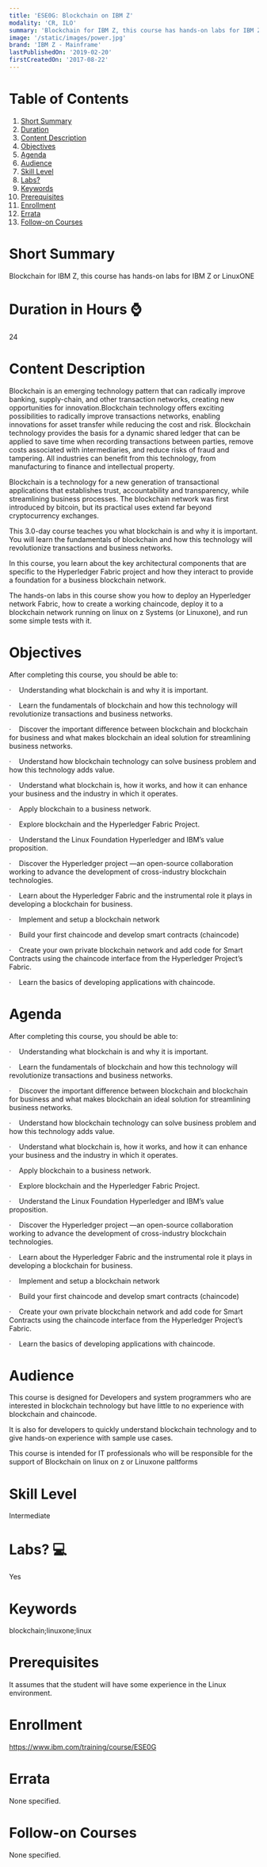 ```yaml
---
title: 'ESE0G: Blockchain on IBM Z'
modality: 'CR, ILO'
summary: 'Blockchain for IBM Z, this course has hands-on labs for IBM Z or LinuxONE'
image: '/static/images/power.jpg'
brand: 'IBM Z - Mainframe'
lastPublishedOn: '2019-02-20'
firstCreatedOn: '2017-08-22'
---
```

# Table of Contents
1.  [Short Summary](#short-summary)
2.  [Duration](#duration-in-hours-)
3.  [Content Description](#content-description)
4.  [Objectives](#objectives)
5.  [Agenda](#agenda)
6.  [Audience](#audience)
7.  [Skill Level](#skill-level)
8.  [Labs?](#labs-)
9.  [Keywords](#keywords)
10. [Prerequisites](#prerequisites)
11. [Enrollment](#enrollment)
12. [Errata](#errata)
13. [Follow-on Courses](#follow-on-courses)

# Short Summary
Blockchain for IBM Z, this course has hands-on labs for IBM Z or LinuxONE

# Duration in Hours ⌚
24

# Content Description
<p>Blockchain is an emerging technology pattern that can radically improve banking, supply-chain, and other transaction networks, creating new opportunities for innovation.Blockchain technology offers exciting possibilities to radically improve transactions networks, enabling innovations for asset transfer while reducing the cost and risk. Blockchain technology provides the basis for a dynamic shared ledger that can be applied to save time when recording transactions between parties, remove costs associated with intermediaries, and reduce risks of fraud and tampering. All industries can benefit from this technology, from manufacturing to finance and intellectual property.</p>

<p>Blockchain is a technology for a new generation of transactional applications that establishes trust, accountability and transparency, while streamlining business processes. The blockchain network was first introduced by bitcoin, but its practical uses extend far beyond cryptocurrency exchanges.</p>

<p>This 3.0-day course teaches you what blockchain is and why it is important. You will learn the fundamentals of blockchain and how this technology will revolutionize transactions and business networks.</p>

<p>In this course, you learn about the key architectural components that are specific to the Hyperledger Fabric project and how they interact to provide a foundation for a business blockchain network.&nbsp;</p>

<p>The hands-on labs in this course show you how to deploy an Hyperledger network Fabric, how to create a working chaincode, deploy it to a blockchain network running on linux on z Systems (or Linuxone), and run some simple tests with it.</p>

# Objectives
<p>After completing this course, you should be able to:</p>

<p>&middot;&nbsp;&nbsp; &nbsp;Understanding what blockchain is and why it is important.</p>

<p>&middot;&nbsp;&nbsp; &nbsp;Learn the fundamentals of blockchain and how this technology will revolutionize transactions and business networks.</p>

<p>&middot;&nbsp;&nbsp; &nbsp;Discover the important difference between blockchain and blockchain for business and what makes blockchain an ideal solution for streamlining business networks.</p>

<p>&middot;&nbsp;&nbsp; &nbsp;Understand how blockchain technology can solve business problem and how this technology adds value.</p>

<p>&middot;&nbsp;&nbsp; &nbsp;Understand what blockchain is, how it works, and how it can enhance your business and the industry in which it operates.</p>

<p>&middot;&nbsp;&nbsp; &nbsp;Apply blockchain to a business network.</p>

<p>&middot;&nbsp;&nbsp; &nbsp;Explore blockchain and the Hyperledger Fabric Project.</p>

<p>&middot;&nbsp;&nbsp; &nbsp;Understand the Linux Foundation Hyperledger and IBM&rsquo;s value proposition.</p>

<p>&middot;&nbsp;&nbsp; &nbsp;Discover the Hyperledger project &mdash;an open-source collaboration working to advance the development of cross-industry blockchain technologies.</p>

<p>&middot;&nbsp;&nbsp; &nbsp;Learn about the Hyperledger Fabric and the instrumental role it plays in developing a blockchain for business.</p>

<p>&middot;&nbsp;&nbsp; &nbsp;Implement and setup a blockchain network</p>

<p>&middot;&nbsp;&nbsp; &nbsp;Build your first chaincode and develop smart contracts (chaincode)</p>

<p>&middot;&nbsp;&nbsp; &nbsp;Create your own private blockchain network and add code for Smart Contracts using the chaincode interface from the Hyperledger Project&rsquo;s Fabric.</p>

<p>&middot;&nbsp;&nbsp; &nbsp;Learn the basics of developing applications with chaincode.</p>

# Agenda
<p>After completing this course, you should be able to:</p><p>&middot;&nbsp;&nbsp; &nbsp;Understanding what blockchain is and why it is important.</p><p>&middot;&nbsp;&nbsp; &nbsp;Learn the fundamentals of blockchain and how this technology will revolutionize transactions and business networks.</p><p>&middot;&nbsp;&nbsp; &nbsp;Discover the important difference between blockchain and blockchain for business and what makes blockchain an ideal solution for streamlining business networks.</p><p>&middot;&nbsp;&nbsp; &nbsp;Understand how blockchain technology can solve business problem and how this technology adds value.</p><p>&middot;&nbsp;&nbsp; &nbsp;Understand what blockchain is, how it works, and how it can enhance your business and the industry in which it operates.</p><p>&middot;&nbsp;&nbsp; &nbsp;Apply blockchain to a business network.</p><p>&middot;&nbsp;&nbsp; &nbsp;Explore blockchain and the Hyperledger Fabric Project.</p><p>&middot;&nbsp;&nbsp; &nbsp;Understand the Linux Foundation Hyperledger and IBM&rsquo;s value proposition.</p><p>&middot;&nbsp;&nbsp; &nbsp;Discover the Hyperledger project &mdash;an open-source collaboration working to advance the development of cross-industry blockchain technologies.</p><p>&middot;&nbsp;&nbsp; &nbsp;Learn about the Hyperledger Fabric and the instrumental role it plays in developing a blockchain for business.</p><p>&middot;&nbsp;&nbsp; &nbsp;Implement and setup a blockchain network</p><p>&middot;&nbsp;&nbsp; &nbsp;Build your first chaincode and develop smart contracts (chaincode)</p><p>&middot;&nbsp;&nbsp; &nbsp;Create your own private blockchain network and add code for Smart Contracts using the chaincode interface from the Hyperledger Project&rsquo;s Fabric.</p><p>&middot;&nbsp;&nbsp; &nbsp;Learn the basics of developing applications with chaincode.</p>

# Audience
<p>This course is designed for Developers and system programmers who are interested in blockchain technology but have little to no experience with blockchain and chaincode.</p>

<p>It is also for developers to quickly understand blockchain technology and to give hands-on experience with sample use cases.</p>

<p>This course is intended for IT professionals who will be responsible for the support of Blockchain on linux on z or Linuxone paltforms</p>

# Skill Level
Intermediate

# Labs? 💻
Yes

# Keywords
blockchain;linuxone;linux

# Prerequisites
<p>It assumes that the student will have some experience in the Linux environment.</p>

# Enrollment
https://www.ibm.com/training/course/ESE0G

# Errata
None specified.

# Follow-on Courses
None specified.

